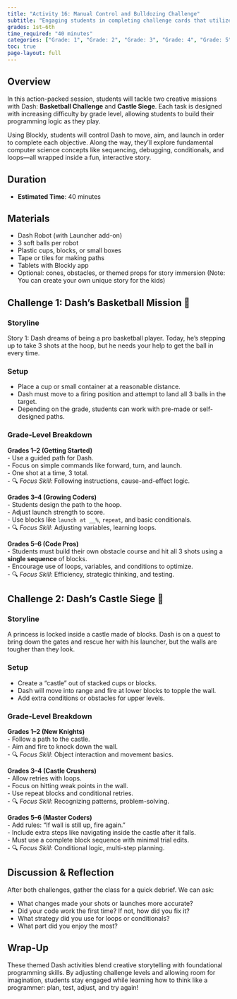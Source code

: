 ```yaml
---
title: "Activity 16: Manual Control and Bulldozing Challenge"
subtitle: "Engaging students in completing challenge cards that utilize the accessory packs and multi-step problem-solving."
grades: 1st–6th
time_required: "40 minutes"
categories: ["Grade: 1", "Grade: 2", "Grade: 3", "Grade: 4", "Grade: 5", "Grade: 6", "Time: 40 Minutes"]
toc: true
page-layout: full
---
```


## Overview

In this action-packed session, students will tackle two creative missions with Dash: **Basketball Challenge** and **Castle Siege**. Each task is designed with increasing difficulty by grade level, allowing students to build their programming logic as they play.

Using Blockly, students will control Dash to move, aim, and launch in order to complete each objective. Along the way, they'll explore fundamental computer science concepts like sequencing, debugging, conditionals, and loops—all wrapped inside a fun, interactive story.

## Duration

- **Estimated Time**: 40 minutes

## Materials

- Dash Robot (with Launcher add-on)  
- 3 soft balls per robot  
- Plastic cups, blocks, or small boxes  
- Tape or tiles for making paths  
- Tablets with Blockly app  
- Optional: cones, obstacles, or themed props for story immersion (Note: You can create your own unique story for the kids)

## Challenge 1: Dash’s Basketball Mission 🏀

### Storyline

Story 1: Dash dreams of being a pro basketball player. Today, he’s stepping up to take 3 shots at the hoop, but he needs your help to get the ball in every time.

### Setup

- Place a cup or small container at a reasonable distance.  
- Dash must move to a firing position and attempt to land all 3 balls in the target.  
- Depending on the grade, students can work with pre-made or self-designed paths.

### Grade-Level Breakdown

**Grades 1–2 (Getting Started)**  
- Use a guided path for Dash.  
- Focus on simple commands like forward, turn, and launch.  
- One shot at a time, 3 total.  
- 🔍 *Focus Skill*: Following instructions, cause-and-effect logic.

**Grades 3–4 (Growing Coders)**  
- Students design the path to the hoop.  
- Adjust launch strength to score.  
- Use blocks like `launch at __%`, `repeat`, and basic conditionals.  
- 🔍 *Focus Skill*: Adjusting variables, learning loops.

**Grades 5–6 (Code Pros)**  
- Students must build their own obstacle course and hit all 3 shots using a **single sequence** of blocks.  
- Encourage use of loops, variables, and conditions to optimize.  
- 🔍 *Focus Skill*: Efficiency, strategic thinking, and testing.

## Challenge 2: Dash’s Castle Siege 🏰

### Storyline

A princess is locked inside a castle made of blocks. Dash is on a quest to bring down the gates and rescue her with his launcher, but the walls are tougher than they look.

### Setup

- Create a “castle” out of stacked cups or blocks.  
- Dash will move into range and fire at lower blocks to topple the wall.  
- Add extra conditions or obstacles for upper levels.

### Grade-Level Breakdown

**Grades 1–2 (New Knights)**  
- Follow a path to the castle.  
- Aim and fire to knock down the wall.  
- 🔍 *Focus Skill*: Object interaction and movement basics.

**Grades 3–4 (Castle Crushers)**  
- Allow retries with loops.  
- Focus on hitting weak points in the wall.  
- Use repeat blocks and conditional retries.  
- 🔍 *Focus Skill*: Recognizing patterns, problem-solving.

**Grades 5–6 (Master Coders)**  
- Add rules: “If wall is still up, fire again.”  
- Include extra steps like navigating inside the castle after it falls.  
- Must use a complete block sequence with minimal trial edits.  
- 🔍 *Focus Skill*: Conditional logic, multi-step planning.

## Discussion & Reflection

After both challenges, gather the class for a quick debrief. We can ask:

- What changes made your shots or launches more accurate?
- Did your code work the first time? If not, how did you fix it?
- What strategy did you use for loops or conditionals?
- What part did you enjoy the most?

## Wrap-Up

These themed Dash activities blend creative storytelling with foundational programming skills. By adjusting challenge levels and allowing room for imagination, students stay engaged while learning how to think like a programmer: plan, test, adjust, and try again!